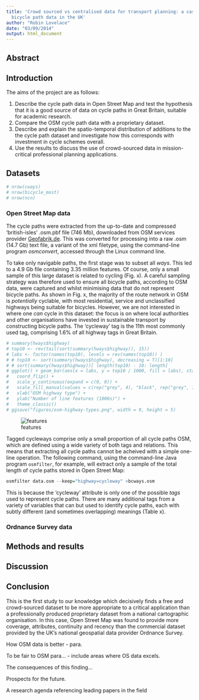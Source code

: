 ```yaml
---
title: 'Crowd sourced vs centralised data for transport planning: a case study of
  bicycle path data in the UK'
author: "Robin Lovelace"
date: "03/09/2014"
output: html_document
---
```


## Abstract



## Introduction



The aims of the project are as follows:

1. Describe the cycle path data in Open Street Map and test the hypothesis that it is a good source of data on cycle paths in Great Britain, suitable for academic research.
2. Compare the OSM cycle path data with a proprietary dataset.
3. Describe and explain the spatio-temporal distribution of additions to the the cycle path dataset and investigate how this corresponds with investment in cycle schemes overall.
4. Use the results to discuss the use of crowd-sourced data in mission-critical
professional planning applications.


## Datasets

```r
# nrow(cways)
# nrow(bicycle_most)
# nrow(ncn)
```


### Open Street Map data

The cycle paths were extracted from the up-to-date and
compressed 'british-isles' .osm.pbf
file (746 Mb),
downloaded from OSM services provider
[Geofabrik.de](http://download.geofabrik.de/europe/british-isles.html). This was converted for processing into a raw .osm
(14.7 Gb) text
file, a variant of the xml filetype, using the command-line program *osmconvert*,
accessed through the Linux command line.

To take only navigable paths, the first stage was to subset all *ways*.
This led to a 4.9 Gb file containing 3.35 million features. Of course,
only a small sample of this large dataset is related to cycling (Fig. x).
A careful sampling strategy was therefore used to ensure all bicycle paths,
according to OSM data, were captured and whilst minimising
data that do not represent bicycle paths. As shown in Fig. x,
the majority of the route network in OSM is *potentially* cyclable,
with most residential, service and unclassified highways being suitable
for bicycles. However, we are not interested in where one *can* cycle
in this dataset: the focus is on where local authorities and other organisations
have invested in sustainable transport by constructing bicycle paths.
The 'cycleway' tag is the 11th most commonly used tag, comprising 1.6%
of all highway tags in Great Britain. 

```r
# summary(hways$highway)
# top10 <- rev(tail(sort(summary(hways$highway)), 15))
# labs <- factor(names(top10), levels = rev(names(top10)) )
# # top10 <- sort(summary(hways$highway), decreasing = T)[1:10]
# # sort(summary(hways$highway))[ length(top10) - 10: length]
# ggplot() + geom_bar(aes(x = labs, y = top10 / 1000, fill = labs), stat = "identity") +
#   coord_flip() +
#   scale_y_continuous(expand = c(0, 0)) +
#   scale_fill_manual(values = c(rep("grey", 4), "black", rep("grey", 10)), guide = F) +
#   xlab("OSM highway type") +
#   ylab("Number of line features (1000s)") +
#   theme_classic()   
# ggsave("figures/osm-highway-types.png", width = 9, height = 5)
```

![features](figures/osm-highway-types.png)

Tagged cycleways comprise only a small proportion of all cycle paths OSM,
which are defined using a wide variety of both tags and relations.
This means that extracting all cycle paths cannot be acheived
with a simple one-line operation. The following command, using the command-line
Java program `osmfilter`, for example, will extract only a sample of the
total length of cycle paths stored in Open Street Map:

```r
osmfilter data.osm --keep="highway=cycleway" >bcways.osm
```

This is because the 'cycleway' attribute
is only one of the possible *tags* used to represent cycle paths.
There are many additional tags from a variety of variables that can
but used to identify cycle paths, each with subtly different
(and sometimes overlapping)
meanings (Table x).





### Ordnance Survey data



## Methods and results



## Discussion

## Conclusion

This is the first study to our knowledge which decisively finds a free and
crowd-sourced dataset to be more appropriate to a critical application than
a professionally produced proprietary dataset from a national cartographic
organisation. In this case, Open Street Map was found to provide more coverage,
attributes, continuity and recency than the commercial dataset provided by
the UK's national geospatial data provider Ordnance Survey.

How OSM data is better - para.

To be fair to OSM para... - include areas where OS data excels.

The consequences of this finding...

Prospects for the future.

A research agenda referencing leading papers in the field
